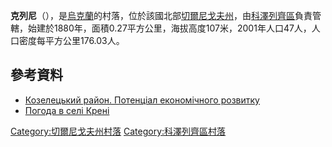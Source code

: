 {{coord|50|57|6|N|30|57|44|E|scale:100000|display=title}}

'''克列尼'''（{{lang-uk|Крені}}），是[[烏克蘭|烏克蘭]]的村落，位於該國北部[[切爾尼戈夫州|切爾尼戈夫州]]，由[[科澤列齊區|科澤列齊區]]負責管轄，始建於1880年，面積0.27平方公里，海拔高度107米，2001年人口47人，人口密度每平方公里176.03人。

==參考資料==
*[http://cg.gov.ua/web_docs/1/2014/03/docs/KOZELETS.PDF Козелецький район. Потенціал економічного розвитку]{{Wayback|url=http://cg.gov.ua/web_docs/1/2014/03/docs/KOZELETS.PDF |date=20151222113731 }}
* [http://weather.in.ua/ua/chernigovskaja/12230 Погода в селі Крені] {{Wayback|url=http://weather.in.ua/ua/chernigovskaja/12230 |date=20200919163819 }}

[[Category:切爾尼戈夫州村落|Category:切爾尼戈夫州村落]]
[[Category:科澤列齊區村落|Category:科澤列齊區村落]]


{{Chernihiv-geo-stub}}